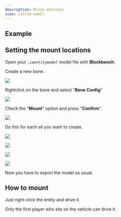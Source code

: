 ```yaml
---
description: Drive entities
icon: circle-small
---
```


## Example


<Card title="CVc4gk06KuI" icon="link" href="https://youtu.be/CVc4gk06KuI" horizontal></Card>


## Setting the mount locations

Open your `.iaentitymodel` model file with **Blockbench**.

Create a new bone.

![](</assets/images/image (207).png>)

Rightclick on the bone and select "**Bone Config**"

![](</assets/images/image (188).png>)

Check the "**Mount**" option and press "**Confirm**".

![](</assets/images/image (157).png>)

Do this for each sit you want to create.

![](</assets/images/image (68).png>)

![](</assets/images/image (167).png>)

![](</assets/images/image (89).png>)

![](</assets/images/image (99).png>)

Now you have to export the model as usual.


<Card title="Advanced Method" icon="text" href="/advanced-method" horizontal></Card>


## How to mount

Just right-click the entity and drive it.


<Warning>
Only the first player who sits on the vehicle can drive it.
</Warning>

